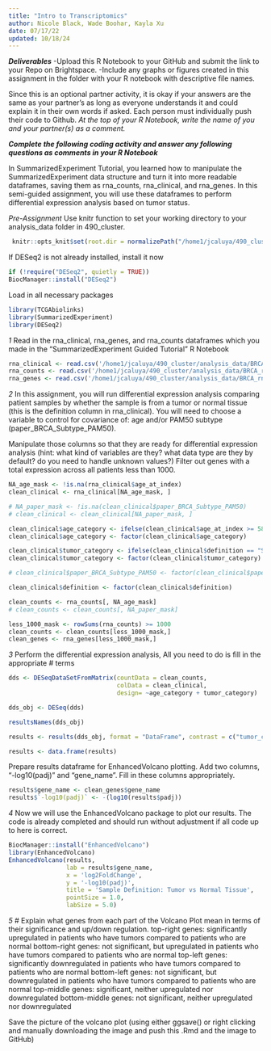 ```yaml
---
title: "Intro to Transcriptomics"
author: Nicole Black, Wade Boohar, Kayla Xu
date: 07/17/22
updated: 10/18/24
---
```


***Deliverables***
-Upload this R Notebook to your GitHub and submit the link to your Repo on Brightspace.
-Include any graphs or figures created in this assignment in the folder with your R notebook with descriptive file names.

Since this is an optional partner activity, it is okay if your answers are the same as your partner’s as long as everyone understands it and could explain it in their own words if asked. Each person must individually push their code to Github. *At the top of your R Notebook, write the name of you and your partner(s) as a comment.*

***Complete the following coding activity and answer any following questions as comments in your R Notebook***

In SummarizedExperiment Tutorial, you learned how to manipulate the SummarizedExperiment data structure and turn it into more readable dataframes, saving them as rna_counts, rna_clinical, and rna_genes. In this semi-guided assignment, you will use these dataframes to perform differential expression analysis based on tumor status.

*Pre-Assignment*
Use knitr function to set your working directory to your analysis_data folder in 490_cluster.
```r
 knitr::opts_knit$set(root.dir = normalizePath("/home1/jcaluya/490_cluster/analysis_data"))
```

If DESeq2 is not already installed, install it now
```r
if (!require("DESeq2", quietly = TRUE))
BiocManager::install("DESeq2")
```

Load in all necessary packages
```r
library(TCGAbiolinks)
library(SummarizedExperiment)
library(DESeq2)
```



*1*
Read in the rna_clinical, rna_genes, and rna_counts dataframes which you made in the "SummarizedExperiment Guided Tutorial" R Notebook

```r
rna_clinical <- read.csv('/home1/jcaluya/490_cluster/analysis_data/BRCA_rna_clinical.csv')
rna_counts <- read.csv('/home1/jcaluya/490_cluster/analysis_data/BRCA_rna_counts.csv', row.names=1)
rna_genes <- read.csv('/home1/jcaluya/490_cluster/analysis_data/BRCA_rna_genes.csv')
```


*2*
In this assignment, you will run differential expression analysis comparing patient samples by whether the sample is from a tumor or normal tissue (this is the definition column in rna_clinical). You will need to choose a variable to control for covariance of: age and/or PAM50 subtype (paper_BRCA_Subtype_PAM50). 

Manipulate those columns so that they are ready for differential expression analysis (hint: what kind of variables are they? what data type are they by default? do you need to handle unknown values?) Filter out genes with a total expression across all patients less than 1000.
```r
NA_age_mask <- !is.na(rna_clinical$age_at_index)
clean_clinical <- rna_clinical[NA_age_mask, ]

# NA_paper_mask <- !is.na(clean_clinical$paper_BRCA_Subtype_PAM50)
# clean_clinical <- clean_clinical[NA_paper_mask, ]

clean_clinical$age_category <- ifelse(clean_clinical$age_at_index >= 58, "old", "young")
clean_clinical$age_category <- factor(clean_clinical$age_category)

clean_clinical$tumor_category <- ifelse(clean_clinical$definition == "Solid Tissue Normal", "normal", "tumor")
clean_clinical$tumor_category <- factor(clean_clinical$tumor_category)

# clean_clinical$paper_BRCA_Subtype_PAM50 <- factor(clean_clinical$paper_BRCA_Subtype_PAM50)

clean_clinical$definition <- factor(clean_clinical$definition)

clean_counts <- rna_counts[, NA_age_mask]
# clean_counts <- clean_counts[, NA_paper_mask]

less_1000_mask <- rowSums(rna_counts) >= 1000
clean_counts <- clean_counts[less_1000_mask,]
clean_genes <- rna_genes[less_1000_mask,]
```


*3*
Perform the differential expression analysis, All you need to do is fill in the appropriate # terms
```r
dds <- DESeqDataSetFromMatrix(countData = clean_counts,
                              colData = clean_clinical,
                              design= ~age_category + tumor_category)

dds_obj <- DESeq(dds)

resultsNames(dds_obj)

results <- results(dds_obj, format = "DataFrame", contrast = c("tumor_category", "tumor" , "normal"))

results <- data.frame(results)
```

Prepare results dataframe for EnhancedVolcano plotting. Add two columns, "-log10(padj)" and "gene_name". Fill in these columns appropriately.
```r
results$gene_name <- clean_genes$gene_name
results$`-log10(padj)` <- -(log10(results$padj))
```

*4*
Now we will use the EnhancedVolcano package to plot our results. The code is already completed and should run without adjustment if all code up to here is correct.
```r
BiocManager::install("EnhancedVolcano")
library(EnhancedVolcano)
EnhancedVolcano(results,
                lab = results$gene_name,
                x = 'log2FoldChange',
                y = '-log10(padj)',
                title = 'Sample Definition: Tumor vs Normal Tissue',
                pointSize = 1.0,
                labSize = 5.0)
```

*5*
# Explain what genes from each part of the Volcano Plot mean in terms of their significance and up/down regulation. 
top-right genes: significantly upregulated in patients who have tumors compared to patients who are normal
bottom-right genes: not significant, but upregulated in patients who have tumors compared to patients who are normal
top-left genes: significantly downregulated in patients who have tumors compared to patients who are normal
bottom-left genes: not significant, but downregulated in patients who have tumors compared to patients who are normal
top-middle genes: significant, neither upregulated nor downregulated
bottom-middle genes: not significant, neither upregulated nor downregulated

Save the picture of the volcano plot (using either ggsave() or right clicking and manually downloading the image and push this .Rmd and the image to GitHub)
